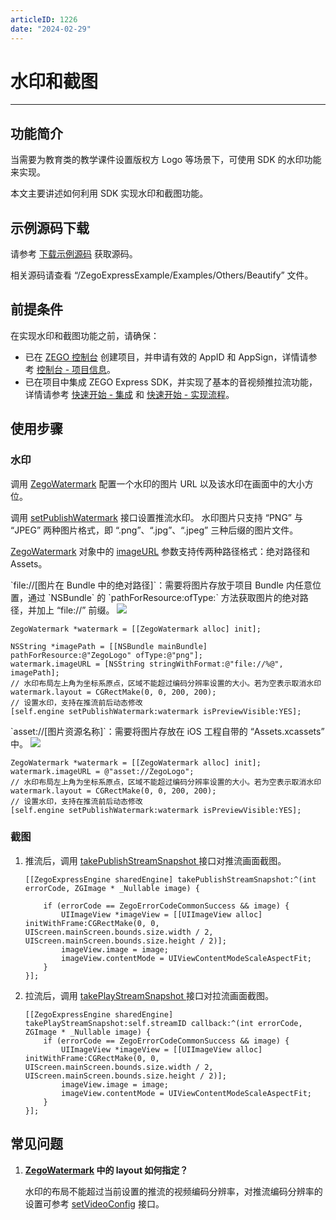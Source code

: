 ```yaml
---
articleID: 1226
date: "2024-02-29"
---
```

# 水印和截图

- - -

## 功能简介

当需要为教育类的教学课件设置版权方 Logo 等场景下，可使用 SDK 的水印功能来实现。

本文主要讲述如何利用 SDK 实现水印和截图功能。

## 示例源码下载

请参考 [下载示例源码](!DownloadDemo/DownloadDemo) 获取源码。

相关源码请查看 “/ZegoExpressExample/Examples/Others/Beautify” 文件。

## 前提条件

在实现水印和截图功能之前，请确保：

- 已在 [ZEGO 控制台](https://console.zego.im) 创建项目，并申请有效的 AppID 和 AppSign，详情请参考 [控制台 - 项目信息](/console/project-info)。
- 已在项目中集成 ZEGO Express SDK，并实现了基本的音视频推拉流功能，详情请参考 [快速开始 - 集成](!Integration/SDK_Integration) 和 [快速开始 - 实现流程](!Integration/Solution_Implementation)。


## 使用步骤

### 水印

调用 [ZegoWatermark](@-ZegoWatermark) 配置一个水印的图片 URL 以及该水印在画面中的大小方位。

调用 [setPublishWatermark](@setPublishWatermark) 接口设置推流水印。
<Warning title="注意">
水印图片只支持 “PNG” 与 “JPEG” 两种图片格式，即 “.png”、“.jpg”、“.jpeg” 三种后缀的图片文件。
</Warning>

[ZegoWatermark](@-ZegoWatermark) 对象中的 [imageURL](@imageURL) 参数支持传两种路径格式：绝对路径和 Assets。

<Accordion title="绝对路径" defaultOpen="false">
`file://[图片在 Bundle 中的绝对路径]`：需要将图片存放于项目 Bundle 内任意位置，通过 `NSBundle` 的 `pathForResource:ofType:` 方法获取图片的绝对路径，并加上 “file://” 前缀。

<Frame width="512" height="auto" caption=""><img src="https://storage.zego.im/sdk-doc/Pics/iOS/ZegoExpressEngine/Beautify/watermark-bundle.png" /></Frame>

```objc
ZegoWatermark *watermark = [[ZegoWatermark alloc] init];

NSString *imagePath = [[NSBundle mainBundle] pathForResource:@"ZegoLogo" ofType:@"png"];
watermark.imageURL = [NSString stringWithFormat:@"file://%@", imagePath];
// 水印布局左上角为坐标系原点，区域不能超过编码分辨率设置的大小。若为空表示取消水印
watermark.layout = CGRectMake(0, 0, 200, 200);
// 设置水印，支持在推流前后动态修改
[self.engine setPublishWatermark:watermark isPreviewVisible:YES];
```
</Accordion>

<Accordion title="Assets" defaultOpen="false">
`asset://[图片资源名称]`：需要将图片存放在 iOS 工程自带的 “Assets.xcassets” 中。

<Frame width="512" height="auto" caption=""><img src="https://storage.zego.im/sdk-doc/Pics/iOS/ZegoExpressEngine/Beautify/watermark-assets.png" /></Frame>

```objc
ZegoWatermark *watermark = [[ZegoWatermark alloc] init];
watermark.imageURL = @"asset://ZegoLogo";
// 水印布局左上角为坐标系原点，区域不能超过编码分辨率设置的大小。若为空表示取消水印
watermark.layout = CGRectMake(0, 0, 200, 200);
// 设置水印，支持在推流前后动态修改
[self.engine setPublishWatermark:watermark isPreviewVisible:YES];
```
</Accordion>

### 截图

1. 推流后，调用 [takePublishStreamSnapshot ](@takePublishStreamSnapshot) 接口对推流画面截图。

    ```objc
    [[ZegoExpressEngine sharedEngine] takePublishStreamSnapshot:^(int errorCode, ZGImage * _Nullable image) {

        if (errorCode == ZegoErrorCodeCommonSuccess && image) {
            UIImageView *imageView = [[UIImageView alloc] initWithFrame:CGRectMake(0, 0, UIScreen.mainScreen.bounds.size.width / 2, UIScreen.mainScreen.bounds.size.height / 2)];
            imageView.image = image;
            imageView.contentMode = UIViewContentModeScaleAspectFit;
        }
    }];
    ```

2. 拉流后，调用 [takePlayStreamSnapshot ](@takePlayStreamSnapshot) 接口对拉流画面截图。

    ```objc
    [[ZegoExpressEngine sharedEngine] takePlayStreamSnapshot:self.streamID callback:^(int errorCode, ZGImage * _Nullable image) {
        if (errorCode == ZegoErrorCodeCommonSuccess && image) {
            UIImageView *imageView = [[UIImageView alloc] initWithFrame:CGRectMake(0, 0, UIScreen.mainScreen.bounds.size.width / 2, UIScreen.mainScreen.bounds.size.height / 2)];
            imageView.image = image;
            imageView.contentMode = UIViewContentModeScaleAspectFit;
        }
    }];
    ```

## 常见问题

1. **[ZegoWatermark](@-ZegoWatermark) 中的 layout 如何指定？**

    水印的布局不能超过当前设置的推流的视频编码分辨率，对推流编码分辨率的设置可参考 [setVideoConfig](@setVideoConfig) 接口。
